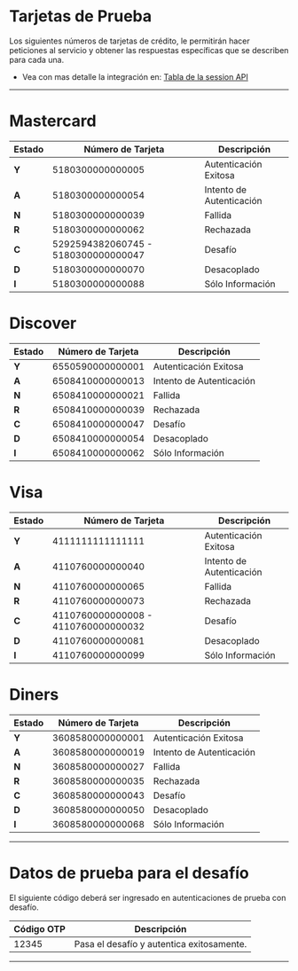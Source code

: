 
# Tarjetas de Prueba

Los siguientes números de tarjetas de crédito, le permitirán hacer peticiones al servicio y obtener las respuestas específicas que se describen para cada una.


- Vea con mas detalle la integración en: [Tabla de la session API](/three-d-s-server/api/sessions/rules)

---

# Mastercard

| Estado | Número de Tarjeta                   | Descripción              |
|--------|-------------------------------------|--------------------------|
| **Y**  | 5180300000000005                    | Autenticación Exitosa    |
| **A**  | 5180300000000054                    | Intento de Autenticación |
| **N**  | 5180300000000039                    | Fallida                  |
| **R**  | 5180300000000062                    | Rechazada                |
| **C**  | 5292594382060745 - 5180300000000047 | Desafío                  |
| **D**  | 5180300000000070                    | Desacoplado              |
| **I**  | 5180300000000088                    | Sólo Información         |


# Discover

| Estado | Número de Tarjeta | Descripción              |
|--------|-------------------|--------------------------|
| **Y**  | 6550590000000001  | Autenticación Exitosa    |
| **A**  | 6508410000000013  | Intento de Autenticación |
| **N**  | 6508410000000021  | Fallida                  |
| **R**  | 6508410000000039  | Rechazada                |
| **C**  | 6508410000000047  | Desafío                  |
| **D**  | 6508410000000054  | Desacoplado              |
| **I**  | 6508410000000062  | Sólo Información         |


# Visa

| Estado | Número de Tarjeta                   | Descripción              |
|--------|-------------------------------------|--------------------------|
| **Y**  | 4111111111111111                    | Autenticación Exitosa    |
| **A**  | 4110760000000040                    | Intento de Autenticación |
| **N**  | 4110760000000065                    | Fallida                  |
| **R**  | 4110760000000073                    | Rechazada                |
| **C**  | 4110760000000008 - 4110760000000032 | Desafío                  |
| **D**  | 4110760000000081                    | Desacoplado              |
| **I**  | 4110760000000099                    | Sólo Información         |


# Diners

| Estado | Número de Tarjeta | Descripción              |
|--------|-------------------|--------------------------|
| **Y**  | 3608580000000001  | Autenticación Exitosa    |
| **A**  | 3608580000000019  | Intento de Autenticación |
| **N**  | 3608580000000027  | Fallida                  |
| **R**  | 3608580000000035  | Rechazada                |
| **C**  | 3608580000000043  | Desafío                  |
| **D**  | 3608580000000050  | Desacoplado              |
| **I**  | 3608580000000068  | Sólo Información         |

---


# Datos de prueba para el desafío

El siguiente código deberá ser ingresado en autenticaciones de prueba con desafío.

| Código OTP | Descripción                               |
|------------|-------------------------------------------|
| 12345      | Pasa el desafío y autentica exitosamente. |

---